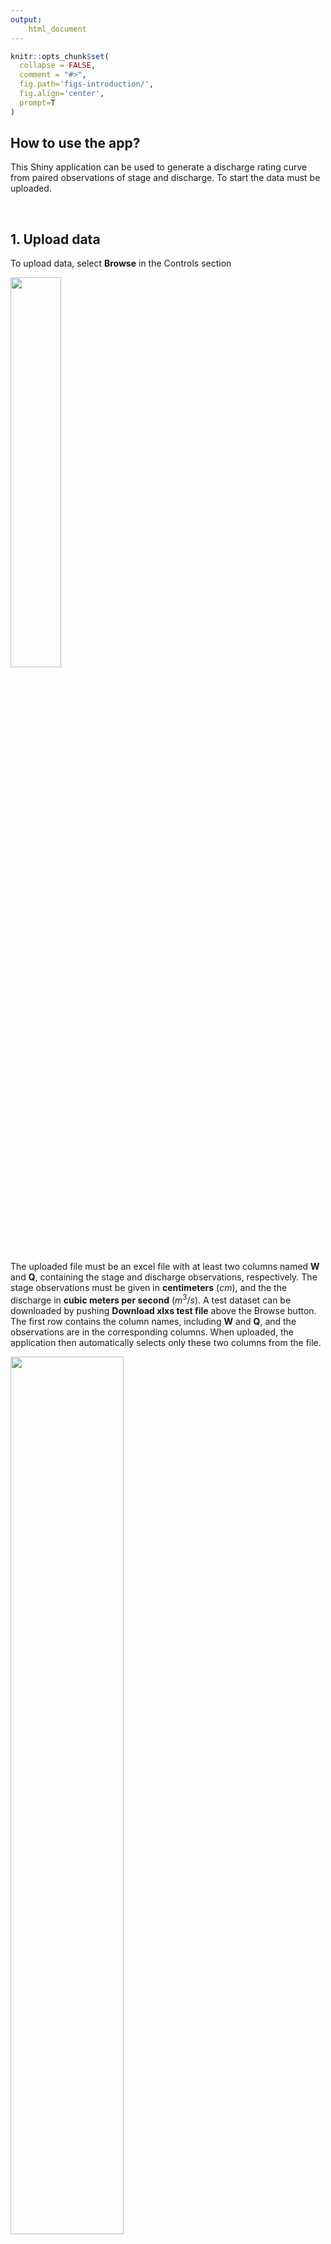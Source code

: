 ```yaml
---
output: 
    html_document
---
```


```r
knitr::opts_chunk$set(
  collapse = FALSE,
  comment = "#>",
  fig.path='figs-introduction/',
  fig.align='center',
  prompt=T
)
```

## How to use the app?

This Shiny application can be used to generate a discharge rating curve from paired observations of stage and discharge. To start the data must be uploaded.

<br />

## 1. Upload data

To upload data, select **Browse** in the Controls section

![](browse_pic.png){#id .class width=40% height=40%}

The uploaded file must be an excel file with at least two columns named **W** and **Q**, containing the stage and discharge observations, respectively. The stage observations must be given in **centimeters** ($cm$), and the the discharge in **cubic meters per second** ($m^3/s$).
A test dataset can be downloaded by pushing **Download xlxs test file** above the Browse button.
The first row contains the column names, including **W** and **Q**, and the observations are in the corresponding columns. When uploaded, the application then automatically selects only these two columns from the file.

![](excel_sheet.png){#id .class width=60% height=60%}

<br />

## 2. Specify a Rating Curve Model

Once the data is uploaded, the Rating Curve Model can be specified. There are two model characteristics that can be altered. First, the **Rating Curve Type** can be set to either **Generalized Power-Law** or **Power-law**. This setting specifies the type of rating curve the mean of the model is to follow. In simple terms; the Generalized Power-law rating curve is more flexible and is able to give a convincing fit to a greater number of datasets. For this reason it is selected as the default type. For more details on these rating curve differences go to **Background** in the left sidebar menu. The second model specification is to choose between a **Constant** or **Stage varying** residual variance. If set to *stage varying* then the model tries to capture any changes in the residual variance that happens over the stage values. This can improve the predictive power of the model, and therefore is selected as the default setting.

![](rc_spec.png){#id .class width=32% height=32%}

<br />

## 3. Run The Model!

Now that the model has been specified, the Rating Curve can be generated by pressing the **Create Rating Curve** button.

![](create_rc.png){#id .class width=30% height=30%}

Once the model has finished running, the results will be presented as Figures, Tables and Convergence Diagnostics Plots, which can all be accessed from the tab panel in the **Rating Curve Builder**.

<br />

